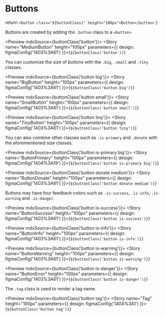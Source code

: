 
<Meta title="Elements/Buttons" />

# Buttons

 return `<button class="${buttonClass}" height="100px">Button</button>`
}

Buttons are created by adding the `.button` class to a `<button>`.

<Preview mdxSource={buttonClass('button')}>
  <Story name="MediumButton" height="100px" parameters={{
    design: figmaConfig('1403%3A61')
  }}>{`
      ${buttonClass('button')}
  `}</Story>
</Preview>

You can customize the size of buttons with the `.big`, `.small` and `.tiny` classes.

<Preview mdxSource={buttonClass('button big')}>
  <Story name="BigButton" height="100px" parameters={{
    design: figmaConfig('1403%3A61')
  }}>{`
      ${buttonClass('button big')}
  `}</Story>
</Preview>

<Preview mdxSource={buttonClass('button small')}>
  <Story name="SmallButton" height="100px" parameters={{
    design: figmaConfig('1403%3A61')
  }}>{`
      ${buttonClass('button small')}
  `}</Story>
</Preview>

<Preview mdxSource={buttonClass('button tiny')}>
  <Story name="TinyButton" height="100px" parameters={{
    design: figmaConfig('1403%3A61')
  }}>{`
      ${buttonClass('button tiny')}
  `}</Story>
</Preview>

You can also combine other classes such as `.is-primary` and `.donate` with the aforementioned size classes.

<Preview mdxSource={buttonClass('button is-primary big')}>
  <Story name="ButtonPrimary" height="100px" parameters={{
    design: figmaConfig('1404%3A19')
  }}>{`
      ${buttonClass('button is-primary big')}
  `}</Story>
</Preview>

<Preview mdxSource={buttonClass('button donate medium')}>
  <Story name="ButtonDonate" height="100px" parameters={{
    design: figmaConfig('1403%3A61')
  }}>{`
      ${buttonClass('button donate medium')}
  `}</Story>
</Preview>

Buttons may have four feedback colors such as `.is-success`, `.is-info`, `.is-warning` and `.is-danger`.

<Preview mdxSource={buttonClass('button is-success')}>
  <Story name="ButtonSuccess" height="100px" parameters={{
    design: figmaConfig('1403%3A61')
  }}>{`
      ${buttonClass('button is-success')}
  `}</Story>
</Preview>

<Preview mdxSource={buttonClass('button is-info')}>
  <Story name="ButtonInfo" height="100px" parameters={{
    design: figmaConfig('1403%3A61')
  }}>{`
      ${buttonClass('button is-info')}
  `}</Story>
</Preview>

<Preview mdxSource={buttonClass('button is-warning')}>
  <Story name="ButtonWarning" height="100px" parameters={{
    design: figmaConfig('1403%3A61')
  }}>{`
      ${buttonClass('button is-warning')}
  `}</Story>
</Preview>

<Preview mdxSource={buttonClass('button is-danger')}>
  <Story name="ButtonError" height="100px" parameters={{
    design: figmaConfig('1403%3A61')
  }}>{`
      ${buttonClass('button is-danger')}
  `}</Story>
</Preview>

The `.tag` class is used to render a tag name.

<Preview mdxSource={buttonClass('button tag')}>
  <Story name="Tag" height="100px" parameters={{
    design: figmaConfig('1404%3A1')
  }}>{`
      ${buttonClass('button tag')}
  `}</Story>
</Preview>
